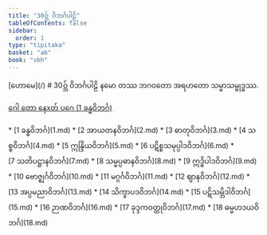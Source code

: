 ```yaml
---
title: "30ဝ္ဘ် ဝိဘင်္ဂပါဠိ"
tableOfContents: false
sidebar:
  order: 1
type: "tipitaka"
basket: "ab"
book: "vbh"
---
```



<Paragraph type="center" book="vbh">
[ဟောမေ](/)
</Paragraph>

<Paragraph type="center" book="vbh">
# 30ဝ္ဘ် ဝိဘင်္ဂပါဠိ
</Paragraph>

<Paragraph number="1" type="center" book="vbh">
နမော တဿ ဘဂဝတော အရဟတော သမ္မာသမ္ဗုဒ္ဓဿ.

[ဂေါ တော နေxတ် ပဂေ (1 ခန္ဓဝိဘင်္ဂ)](1.md)



</Paragraph>

<TableOfContents book="vbh" section="30">
* [1 ခန္ဓဝိဘင်္ဂ](1.md)
* [2 အာယတနဝိဘင်္ဂ](2.md)
* [3 ဓာတုဝိဘင်္ဂ](3.md)
* [4 သစ္စဝိဘင်္ဂ](4.md)
* [5 ဣန္ဒြိယဝိဘင်္ဂ](5.md)
* [6 ပဋိစ္စသမုပ္ပါဒဝိဘင်္ဂ](6.md)
* [7 သတိပဋ္ဌာနဝိဘင်္ဂ](7.md)
* [8 သမ္မပ္ပဓာနဝိဘင်္ဂ](8.md)
* [9 ဣဒ္ဓိပါဒဝိဘင်္ဂ](9.md)
* [10 ဗောဇ္ဈင်္ဂဝိဘင်္ဂ](10.md)
* [11 မဂ္ဂင်္ဂဝိဘင်္ဂ](11.md)
* [12 ဈာနဝိဘင်္ဂ](12.md)
* [13 အပ္ပမညာဝိဘင်္ဂ](13.md)
* [14 သိက္ခာပဒဝိဘင်္ဂ](14.md)
* [15 ပဋိသမ္ဘိဒါဝိဘင်္ဂ](15.md)
* [16 ဉာဏဝိဘင်္ဂ](16.md)
* [17 ခုဒ္ဒကဝတ္ထုဝိဘင်္ဂ](17.md)
* [18 ဓမ္မဟဒယဝိဘင်္ဂ](18.md)
</TableOfContents>